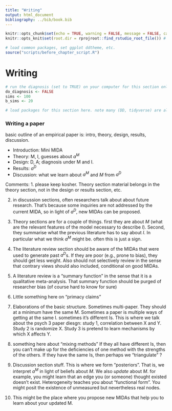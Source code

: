 ```yaml
---
title: "Writing"
output: html_document
bibliography: ../bib/book.bib 
---
```


<!-- note do_bookdown is set in index.rmd, so we know if you're running just this .Rmd or compiling the book-->
```r
knitr::opts_chunk$set(echo = TRUE, warning = FALSE, message = FALSE, cache = FALSE)
knitr::opts_knit$set(root.dir = rprojroot::find_rstudio_root_file()) # files are all relative to RStudio project home
```

```r
# load common packages, set ggplot ddtheme, etc.
source("scripts/before_chapter_script.R")
```

<!-- start post here, do not edit above -->

# Writing

<!-- make sure to rename the section title below -->

```r
# run the diagnosis (set to TRUE) on your computer for this section only before pushing to Github. no diagnosis will ever take place on github.
do_diagnosis <- FALSE
sims <- 100
b_sims <- 20
```

```r
# load packages for this section here. note many (DD, tidyverse) are already available, see scripts/package-list.R
```

### Writing a paper

basic outline of an empirical paper is: intro, theory, design, results, discussion.

- Introduction: Mini MIDA
- Theory: M, I, guesses about $a^M$
- Design: D, A; diagnosis under M and I. 
- Results: $a^D$
- Discussion: what we learn about $a^M$ and $M$ from $a^D$

Comments:
1. please keep kosher.  Theory section material belongs in the theory section, not in the design or results section, etc.

2. in discussion sections, often researchers talk about about future research. That's because some inquiries are not addressed by the current MIDA, so in light of $a^D$, new MIDAs can be proposed.

3. Theory sections are for a couple of things. first they are about $M$ (what are the relevant features of the model necessary to describe $I$). Second, they summarise what the  previous literature has to say about $I$. In particular what we think $a^M$ might be. often this is just a sign.

4. The literature review section should be aware of the MIDAs that were used to generate past $a^D$s.  If they are poor (e.g., prone to bias), they should get less weight. Also should not selectively review in the sense that contrary views should also included, conditional on good MIDAs.

5. A literature review is a "summary function" in the sense that it is a qualitative meta-analysis. That summary function should be purged of researcher bias (of course hard to know for sure)

6. Little something here on "primacy claims"

7. Elaborations of the basic structure. Sometimes multi-paper. They should at a minimum have the same M. Sometimes a paper is multiple ways of getting at the same I.  sometimes it's different Is. This is where we talk about the psych 3 paper diesgn:  study 1, correlation between X and Y. Study 2 is randomize X.  Study 3 is pretend to learn mechanisms by which X affects Y.

8. something here about "mixing methods"  If they all have different Is, then you can't make up for the deficiencies of one method with the strengths of the others. If they have the same Is, then perhaps we "triangulate" ?

9. Discussion section stuff. This is where we form "posteriors". That is, we interpret $a^M$ in light of beliefs about $M$. We also *update* about $M$. for example, you might learn that an edge you (or someone) thought existed doesn't exist. Heterogeneity teaches you about "functional form". You might posit the existence of unmeasured but nevertheless real nodes.

10. This might be the place where you propose new MIDAs that help you to learn about your updated M.








